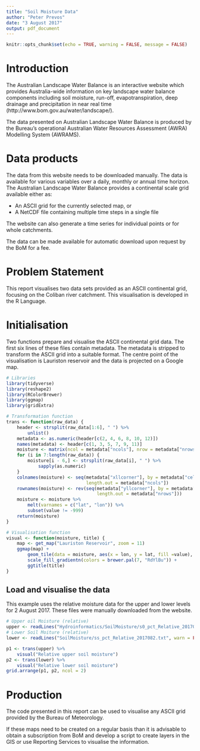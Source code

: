 ```yaml
---
title: "Soil Moisture Data"
author: "Peter Prevos"
date: "3 August 2017"
output: pdf_document
---
```


```r
knitr::opts_chunk$set(echo = TRUE, warning = FALSE, message = FALSE)
```

# Introduction

The Australian Landscape Water Balance is an interactive website which provides Australia-wide information on key landscape water balance components including soil moisture, run-off, evapotranspiration, deep drainage and precipitation in near real time (http://www.bom.gov.au/water/landscape/). 

The data presented on Australian Landscape Water Balance is produced by the Bureau’s operational Australian Water Resources Assessment (AWRA) Modelling System (AWRAMS). 

# Data products
The data from this website needs to be downloaded manually. The data is available for various variables over a daily, monthly or annual time horizon. The Australian Landscape Water Balance provides a continental scale grid available either as:

* An ASCII grid for the currently selected map, or
* A NetCDF file containing multiple time steps in a single file

The website can also generate a time series for individual points or for whole catchments.

The data can be made available for automatic download upon request by the BoM for a fee.

# Problem Statement
This report visualises two data sets provided as an ASCII continental grid, focusing on the Coliban river catchment. This visualisation is developed in the R Language.

# Initialisation
Two functions prepare and visualise the ASCII continental grid data. The first six lines of these files contain metadata. The metadata is stripped to transform the ASCII grid into a suitable format. The centre point of the visualisation is Lauriston reservoir and the data is projected on a Google map.

```r
# Libraries
library(tidyverse)
library(reshape2)
library(RColorBrewer)
library(ggmap)
library(gridExtra)

# Transformation function
trans <- function(raw_data) {
    header <- strsplit(raw_data[1:6], " ") %>%
        unlist()
    metadata <- as.numeric(header[c(2, 4, 6, 8, 10, 12)])
    names(metadata) <- header[c(1, 3, 5, 7, 9, 11)]
    moisture <- matrix(ncol = metadata["ncols"], nrow = metadata["nrows"])
    for (i in 7:length(raw_data)) {
        moisture[i - 6,] <- strsplit(raw_data[i], " ") %>%
            sapply(as.numeric)
    }
    colnames(moisture) <- seq(metadata["xllcorner"], by = metadata["cellsize"], 
                              length.out = metadata["ncols"])
    rownames(moisture) <- rev(seq(metadata["yllcorner"], by = metadata["cellsize"], 
                                  length.out = metadata["nrows"]))
    moisture <- moisture %>%
        melt(varnames = c("lat", "lon")) %>%
        subset(value != -999)
    return(moisture)
}

# Visualisation function
visual <- function(moisture, title) {
    map <- get_map("Lauriston Reservoir", zoom = 11)
    ggmap(map) + 
        geom_tile(data = moisture, aes(x = lon, y = lat, fill =value), alpha = .5) + 
        scale_fill_gradientn(colors = brewer.pal(7, "RdYlBu")) + 
        ggtitle(title)
}
```

## Load and visualise the data
This example uses the relative moisture data for the upper and lower levels for 2 August 2017. These files were manually downloaded from the website.

```r
# Upper oil Moisture (relative)
upper <- readLines("Hydroinformatics/SoilMoisture/s0_pct_Relative_2017082.txt", warn = FALSE)
# Lower Soil Moiture (relative)
lower <- readLines("SoilMoisture/ss_pct_Relative_2017082.txt", warn = FALSE)

p1 <- trans(upper) %>% 
    visual("Relative upper soil moisture")
p2 <- trans(lower) %>% 
    visual("Relative lower soil moisture")
grid.arrange(p1, p2, ncol = 2)
```

# Production
The code presented in this report can be used to visualise any ASCII grid provided by the Bureau of Meteorology. 

If these maps need to be created on a regular basis than it is advisable to obtain a subscription from BoM and develop a script to create layers in the GIS or use Reporting Services to visualise the information.

